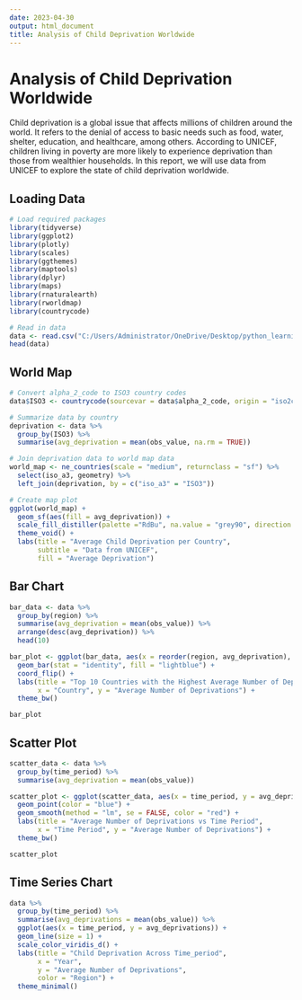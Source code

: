 ```yaml
---
date: 2023-04-30
output: html_document
title: Analysis of Child Deprivation Worldwide
---
```


# Analysis of Child Deprivation Worldwide

Child deprivation is a global issue that affects millions of children
around the world. It refers to the denial of access to basic needs such
as food, water, shelter, education, and healthcare, among others.
According to UNICEF, children living in poverty are more likely to
experience deprivation than those from wealthier households. In this
report, we will use data from UNICEF to explore the state of child
deprivation worldwide.

## Loading Data

``` r
# Load required packages
library(tidyverse)
library(ggplot2)
library(plotly)
library(scales)
library(ggthemes)
library(maptools)
library(dplyr)
library(maps)
library(rnaturalearth)
library(rworldmap)
library(countrycode)
```

``` r
# Read in data
data <- read.csv("C:/Users/Administrator/OneDrive/Desktop/python_learning/mongo/R_assignments/unicef_indicator.csv", header = TRUE , stringsAsFactors = FALSE)
head(data)
```

## World Map

``` r
# Convert alpha_2_code to ISO3 country codes
data$ISO3 <- countrycode(sourcevar = data$alpha_2_code, origin = "iso2c", destination = "iso3c")

# Summarize data by country
deprivation <- data %>%
  group_by(ISO3) %>%
  summarise(avg_deprivation = mean(obs_value, na.rm = TRUE))

# Join deprivation data to world map data
world_map <- ne_countries(scale = "medium", returnclass = "sf") %>%
  select(iso_a3, geometry) %>%
  left_join(deprivation, by = c("iso_a3" = "ISO3"))

# Create map plot
ggplot(world_map) +
  geom_sf(aes(fill = avg_deprivation)) +
  scale_fill_distiller(palette ="RdBu", na.value = "grey90", direction = -1) + # or direction=1 +
  theme_void() + 
  labs(title = "Average Child Deprivation per Country", 
       subtitle = "Data from UNICEF",
       fill = "Average Deprivation")
```

## Bar Chart

``` r
bar_data <- data %>%
  group_by(region) %>%
  summarise(avg_deprivation = mean(obs_value)) %>%
  arrange(desc(avg_deprivation)) %>%
  head(10)

bar_plot <- ggplot(bar_data, aes(x = reorder(region, avg_deprivation), y = avg_deprivation)) +
  geom_bar(stat = "identity", fill = "lightblue") +
  coord_flip() +
  labs(title = "Top 10 Countries with the Highest Average Number of Deprivations",
       x = "Country", y = "Average Number of Deprivations") +
  theme_bw()

bar_plot
```

## Scatter Plot

``` r
scatter_data <- data %>%
  group_by(time_period) %>%
  summarise(avg_deprivation = mean(obs_value))

scatter_plot <- ggplot(scatter_data, aes(x = time_period, y = avg_deprivation)) +
  geom_point(color = "blue") +
  geom_smooth(method = "lm", se = FALSE, color = "red") +
  labs(title = "Average Number of Deprivations vs Time Period",
       x = "Time Period", y = "Average Number of Deprivations") +
  theme_bw()

scatter_plot
```

## Time Series Chart

``` r
data %>%
  group_by(time_period) %>%
  summarise(avg_deprivations = mean(obs_value)) %>%
  ggplot(aes(x = time_period, y = avg_deprivations)) +
  geom_line(size = 1) +
  scale_color_viridis_d() +
  labs(title = "Child Deprivation Across Time_period",
       x = "Year",
       y = "Average Number of Deprivations",
       color = "Region") +
  theme_minimal()
```
